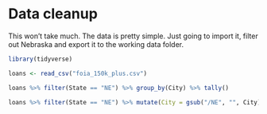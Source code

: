 # Data cleanup

This won't take much. The data is pretty simple. Just going to import it, filter out Nebraska and export it to the working data folder.

```r
library(tidyverse)
```

```r
loans <- read_csv("foia_150k_plus.csv")
```
```r
loans %>% filter(State == "NE") %>% group_by(City) %>% tally()
```



```r
loans %>% filter(State == "NE") %>% mutate(City = gsub("/NE", "", City)) %>% mutate(City = gsub("LINCOLN,", "LINCOLN", City)) %>% mutate(City = gsub("MCCOOK,", "MC COOK", City)) %>% write_csv("../data/neppp.csv")
```

